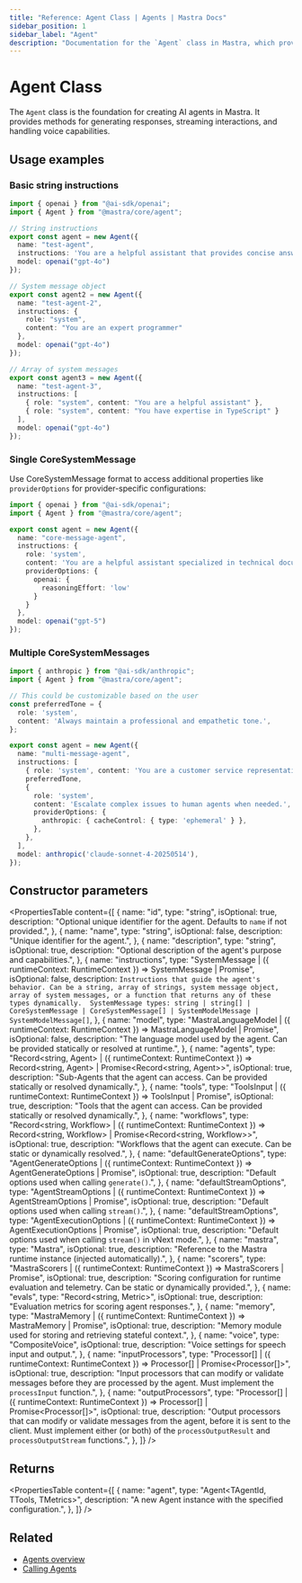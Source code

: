 ```yaml
---
title: "Reference: Agent Class | Agents | Mastra Docs"
sidebar_position: 1
sidebar_label: "Agent"
description: "Documentation for the `Agent` class in Mastra, which provides the foundation for creating AI agents with various capabilities."
---
```


# Agent Class

The `Agent` class is the foundation for creating AI agents in Mastra. It provides methods for generating responses, streaming interactions, and handling voice capabilities.

## Usage examples

### Basic string instructions

```typescript title="src/mastra/agents/string-agent.ts" showLineNumbers copy
import { openai } from "@ai-sdk/openai";
import { Agent } from "@mastra/core/agent";

// String instructions
export const agent = new Agent({
  name: "test-agent",
  instructions: 'You are a helpful assistant that provides concise answers.',
  model: openai("gpt-4o")
});

// System message object
export const agent2 = new Agent({
  name: "test-agent-2",
  instructions: { 
    role: "system", 
    content: "You are an expert programmer" 
  },
  model: openai("gpt-4o")
});

// Array of system messages
export const agent3 = new Agent({
  name: "test-agent-3",
  instructions: [
    { role: "system", content: "You are a helpful assistant" },
    { role: "system", content: "You have expertise in TypeScript" }
  ],
  model: openai("gpt-4o")
});
```

### Single CoreSystemMessage

Use CoreSystemMessage format to access additional properties like `providerOptions` for provider-specific configurations:

```typescript title="src/mastra/agents/core-message-agent.ts" showLineNumbers copy
import { openai } from "@ai-sdk/openai";
import { Agent } from "@mastra/core/agent";

export const agent = new Agent({
  name: "core-message-agent",
  instructions: {
    role: 'system',
    content: 'You are a helpful assistant specialized in technical documentation.',
    providerOptions: {
      openai: { 
        reasoningEffort: 'low'
      }
    }
  },
  model: openai("gpt-5")
});
```

### Multiple CoreSystemMessages

```typescript title="src/mastra/agents/multi-message-agent.ts" showLineNumbers copy
import { anthropic } from "@ai-sdk/anthropic";
import { Agent } from "@mastra/core/agent";

// This could be customizable based on the user
const preferredTone = { 
  role: 'system', 
  content: 'Always maintain a professional and empathetic tone.',
};

export const agent = new Agent({
  name: "multi-message-agent",
  instructions: [
    { role: 'system', content: 'You are a customer service representative.' },
    preferredTone,
    { 
      role: 'system', 
      content: 'Escalate complex issues to human agents when needed.',
      providerOptions: {
        anthropic: { cacheControl: { type: 'ephemeral' } },
      },
    },
  ],
  model: anthropic('claude-sonnet-4-20250514'),
});
```

## Constructor parameters

<PropertiesTable
  content={[
    {
      name: "id",
      type: "string",
      isOptional: true,
      description: "Optional unique identifier for the agent. Defaults to `name` if not provided.",
    },
    {
      name: "name",
      type: "string",
      isOptional: false,
      description: "Unique identifier for the agent.",
    },
    {
      name: "description",
      type: "string",
      isOptional: true,
      description: "Optional description of the agent's purpose and capabilities.",
    },
    {
      name: "instructions",
      type: "SystemMessage | ({ runtimeContext: RuntimeContext }) => SystemMessage | Promise<SystemMessage>",
      isOptional: false,
      description: `Instructions that guide the agent's behavior. Can be a string, array of strings, system message object, 
        array of system messages, or a function that returns any of these types dynamically. 
        SystemMessage types: string | string[] | CoreSystemMessage | CoreSystemMessage[] | SystemModelMessage | SystemModelMessage[]`,
    },
    {
      name: "model",
      type: "MastraLanguageModel | ({ runtimeContext: RuntimeContext }) => MastraLanguageModel | Promise<MastraLanguageModel>",
      isOptional: false,
      description: "The language model used by the agent. Can be provided statically or resolved at runtime.",
    },
    {
      name: "agents",
      type: "Record<string, Agent> | ({ runtimeContext: RuntimeContext }) => Record<string, Agent> | Promise<Record<string, Agent>>",
      isOptional: true,
      description: "Sub-Agents that the agent can access. Can be provided statically or resolved dynamically.",
    },
    {
      name: "tools",
      type: "ToolsInput | ({ runtimeContext: RuntimeContext }) => ToolsInput | Promise<ToolsInput>",
      isOptional: true,
      description: "Tools that the agent can access. Can be provided statically or resolved dynamically.",
    },
    {
      name: "workflows",
      type: "Record<string, Workflow> | ({ runtimeContext: RuntimeContext }) => Record<string, Workflow> | Promise<Record<string, Workflow>>",
      isOptional: true,
      description: "Workflows that the agent can execute. Can be static or dynamically resolved.",
    },
    {
      name: "defaultGenerateOptions",
      type: "AgentGenerateOptions | ({ runtimeContext: RuntimeContext }) => AgentGenerateOptions | Promise<AgentGenerateOptions>",
      isOptional: true,
      description: "Default options used when calling `generate()`.",
    },
    {
      name: "defaultStreamOptions",
      type: "AgentStreamOptions | ({ runtimeContext: RuntimeContext }) => AgentStreamOptions | Promise<AgentStreamOptions>",
      isOptional: true,
      description: "Default options used when calling `stream()`.",
    },
    {
      name: "defaultStreamOptions",
      type: "AgentExecutionOptions | ({ runtimeContext: RuntimeContext }) => AgentExecutionOptions | Promise<AgentExecutionOptions>",
      isOptional: true,
      description: "Default options used when calling `stream()` in vNext mode.",
    },
    {
      name: "mastra",
      type: "Mastra",
      isOptional: true,
      description: "Reference to the Mastra runtime instance (injected automatically).",
    },
    {
      name: "scorers",
      type: "MastraScorers | ({ runtimeContext: RuntimeContext }) => MastraScorers | Promise<MastraScorers>",
      isOptional: true,
      description: "Scoring configuration for runtime evaluation and telemetry. Can be static or dynamically provided.",
    },
    {
      name: "evals",
      type: "Record<string, Metric>",
      isOptional: true,
      description: "Evaluation metrics for scoring agent responses.",
    },
    {
      name: "memory",
      type: "MastraMemory | ({ runtimeContext: RuntimeContext }) => MastraMemory | Promise<MastraMemory>",
      isOptional: true,
      description: "Memory module used for storing and retrieving stateful context.",
    },
    {
      name: "voice",
      type: "CompositeVoice",
      isOptional: true,
      description: "Voice settings for speech input and output.",
    },
    {
      name: "inputProcessors",
      type: "Processor[] | ({ runtimeContext: RuntimeContext }) => Processor[] | Promise<Processor[]>",
      isOptional: true,
      description: "Input processors that can modify or validate messages before they are processed by the agent. Must implement the `processInput` function.",
    },
    {
      name: "outputProcessors",
      type: "Processor[] | ({ runtimeContext: RuntimeContext }) => Processor[] | Promise<Processor[]>",
      isOptional: true,
      description: "Output processors that can modify or validate messages from the agent, before it is sent to the client. Must implement either (or both) of the `processOutputResult` and `processOutputStream` functions.",
    },
  ]}
/>

## Returns

<PropertiesTable
  content={[
    {
      name: "agent",
      type: "Agent<TAgentId, TTools, TMetrics>",
      description: "A new Agent instance with the specified configuration.",
    },
  ]}
/>

## Related

- [Agents overview](/docs/agents/overview)
- [Calling Agents](/examples/agents/calling-agents)
